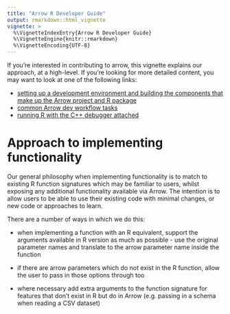 ```yaml
---
title: "Arrow R Developer Guide"
output: rmarkdown::html_vignette
vignette: >
  %\VignetteIndexEntry{Arrow R Developer Guide}
  %\VignetteEngine{knitr::rmarkdown}
  %\VignetteEncoding{UTF-8}
---
```


If you're interested in contributing to arrow, this vignette explains our approach, 
at a high-level.  If you're looking for more detailed content, you may want to 
look at one of the following links:

* [setting up a development environment and building the components that make up the Arrow project and R package](https://arrow.apache.org/docs/r/articles/developers/setup.html)
* [common Arrow dev workflow tasks](https://arrow.apache.org/docs/r/articles/developing.html#common-developer-workflow-tasks)
* [running R with the C++ debugger attached](https://arrow.apache.org/docs/r/articles/developers/debugging.html)

# Approach to implementing functionality

Our general philosophy when implementing functionality is to match to existing 
R function signatures which may be familiar to users, whilst exposing any 
additional functionality available via Arrow.  The intention is to allow users 
to be able to use their existing code with minimal changes, or new code or 
approaches to learn.

There are a number of ways in which we do this:

* when implementing a function with an R equivalent, support the arguments 
available in R version as much as possible - use the original parameter names 
and translate to the arrow parameter name inside the function

* if there are arrow parameters which do not exist in the R function, allow the
user to pass in those options through too

* where necessary add extra arguments to the function signature for features 
that don't exist in R but do in Arrow (e.g. passing in a schema when reading a
CSV dataset)
